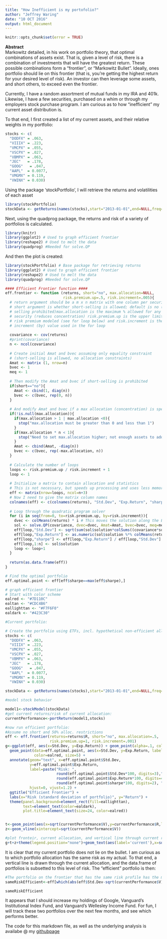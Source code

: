 ```yaml
---
title: "How Inefficient is my portofolio?"
author: "Jeffrey Waring"
date: "10 OCT 2016"
output: html_document
---
```


```r
knitr::opts_chunk$set(error = TRUE)
```
  
**Abstract**  
Markowitz detailed, in his work on portfolio theory, that optimal combinations of assets exist.  That is, given a level of risk, there is a combination of investments that will have the greatest return.  These possible combinations form a "frontier", or "Markowitz Bullet".  Ideally, ones portfolio should lie on this frontier (that is, you're getting the highest return for your desired level of risk).  An investor can then leverage some assets, and short others, to exceed even the frontier.   

Currently, I have a random assortment of mutual funds in my IRA and 401k.  Likewise, I have a few securities, purchased on a whim or through my employers stock purchase program.  I am curious as to how "inefficient" my current asset distribution is.

To that end, I first created a list of my current assets, and their relative weights in my portfolio:

```r
stocks <- c(
  "DODFX" = .063,
  "VIIIX" = .223,
  "VMCPX" = .055,
  "VSCPX" = .027,
  "VBMPX" = .063,
  "JEC"   = .178,
  "GOOG"   = .047,
  "AAPL"  = 0.0077,
  "VMGMX" = 0.119,
  "VWINX" = 0.030)
```

Using the package 'stockPortfolio', I will retrieve the returns and volatilities of each asset
```r
library(stockPortfolio)
stockData <- getReturns(names(stocks),start="2013-01-01",end=NULL,freq="month")
```

Next, using the quadprog package, the returns and risk of a variety of portfolios is calculated. 
```r
library(knitr)
library(ggplot2) # Used to graph efficient frontier
library(reshape2) # Used to melt the data
library(quadprog) #Needed for solve.QP

```

And then the plot is created:

```r
library(stockPortfolio) # Base package for retrieving returns
library(ggplot2) # Used to graph efficient frontier
library(reshape2) # Used to melt the data
library(quadprog) #Needed for solve.QP

#### Efficient Frontier function ####
eff.frontier <- function (returns, short="no", max.allocation=NULL,
                          risk.premium.up=.5, risk.increment=.005){
  # return argument should be a m x n matrix with one column per security
  # short argument is whether short-selling is allowed; default is no (short
  # selling prohibited)max.allocation is the maximum % allowed for any one
  # security (reduces concentration) risk.premium.up is the upper limit of the
  # risk premium modeled (see for loop below) and risk.increment is the
  # increment (by) value used in the for loop
  
  covariance <- cov(returns)
  #print(covariance)
  n <- ncol(covariance)
  
  # Create initial Amat and bvec assuming only equality constraint
  # (short-selling is allowed, no allocation constraints)
  Amat <- matrix (1, nrow=n)
  bvec <- 1
  meq <- 1
  
  # Then modify the Amat and bvec if short-selling is prohibited
  if(short=="no"){
    Amat <- cbind(1, diag(n))
    bvec <- c(bvec, rep(0, n))
  }
  
  # And modify Amat and bvec if a max allocation (concentration) is specified
  if(!is.null(max.allocation)){
    if(max.allocation > 1 | max.allocation <0){
      stop("max.allocation must be greater than 0 and less than 1")
    }
    if(max.allocation * n < 1){
      stop("Need to set max.allocation higher; not enough assets to add to 1")
    }
    Amat <- cbind(Amat, -diag(n))
    bvec <- c(bvec, rep(-max.allocation, n))
  }
  
  # Calculate the number of loops
  loops <- risk.premium.up / risk.increment + 1
  loop <- 1
  
  # Initialize a matrix to contain allocation and statistics
  # This is not necessary, but speeds up processing and uses less memory
  eff <- matrix(nrow=loops, ncol=n+3)
  # Now I need to give the matrix column names
  colnames(eff) <- c(colnames(returns), "Std.Dev", "Exp.Return", "sharpe")
  
  # Loop through the quadratic program solver
  for (i in seq(from=0, to=risk.premium.up, by=risk.increment)){
    dvec <- colMeans(returns) * i # This moves the solution along the EF
    sol <- solve.QP(covariance, dvec=dvec, Amat=Amat, bvec=bvec, meq=meq)
    eff[loop,"Std.Dev"] <- sqrt(sum(sol$solution*colSums((covariance*sol$solution))))
    eff[loop,"Exp.Return"] <- as.numeric(sol$solution %*% colMeans(returns))
    eff[loop,"sharpe"] <- eff[loop,"Exp.Return"] / eff[loop,"Std.Dev"]
    eff[loop,1:n] <- sol$solution
    loop <- loop+1
  }
  
  return(as.data.frame(eff))
}

# Find the optimal portfolio
eff.optimal.point <- eff[eff$sharpe==max(eff$sharpe),]

# graph efficient frontier
# Start with color scheme
ealred <- "#7D110C"
ealtan <- "#CDC4B6"
eallighttan <- "#F7F6F0"
ealdark <- "#423C30"

#Current portfolio:

# Create the portfolio using ETFs, incl. hypothetical non-efficient allocation
stocks <- c(
  "DODFX" = .063,
  "VIIIX" = .223,
  "VMCPX" = .055,
  "VSCPX" = .027,
  "VBMPX" = .063,
  "JEC"   = .178,
  "GOOG"   = .047,
  "AAPL"  = 0.0077,
  "VMGMX" = 0.119,
  "VWINX" = 0.030)

stockData <- getReturns(names(stocks),start="2013-01-01",end=NULL,freq="month")

#model stock behavior

model1<-stockModel(stockData)
#get current returns/risk of current allocation:
currentPerformance<-portReturn(model1,stocks)

#now run efficient portfolio:
#Assume no short and 50% alloc. restrictions
eff <- eff.frontier(returns=returns$R, short="no", max.allocation=.5,
                    risk.premium.up=1, risk.increment=.001)
g<-ggplot(eff, aes(x=Std.Dev, y=Exp.Return)) + geom_point(alpha=.1, color=ealdark) +
  geom_point(data=eff.optimal.point, aes(x=Std.Dev, y=Exp.Return, label=sharpe),
             color=ealred, size=5) +
  annotate(geom="text", x=eff.optimal.point$Std.Dev,
           y=eff.optimal.point$Exp.Return,
           label=paste("Risk: ",
                       round(eff.optimal.point$Std.Dev*100, digits=3),"\nReturn: ",
                       round(eff.optimal.point$Exp.Return*100, digits=4),"%\nSharpe: ",
                       round(eff.optimal.point$sharpe*100, digits=2), "%", sep=""),
           hjust=0, vjust=1.2) +
  ggtitle("Efficient Frontier") +
  labs(x="Risk (standard deviation of portfolio)", y="Return") +
  theme(panel.background=element_rect(fill=eallighttan),
        text=element_text(color=ealdark),
        plot.title=element_text(size=24, color=ealred))


t<-geom_point(aes(x=sqrt(currentPerformance$V),y=currentPerformance$R,label=("Current"),color="Red",size=5))
z<-geom_vline(xintercept=sqrt(currentPerformance$V))

#plot fronteir, current allocation, and vertical line through current risk
g+t+z+theme(legend.position="none")+geom_text(aes(label='current'),x=sqrt(currentPerformance$V)+0.003,y=currentPerformance$R+0.001)
```

It is clear that my current portfolio does not lie on the bullet.  I am curious as to which portfolio allocation has the same risk as my actual.  To that end, a vertical line is drawn through the current allocation, and the data.frame of portfolios is subsetted to this level of risk.  The "efficient" portfolio is then:

```r

#The portfolio on the frontier that has the same risk profile has the makeup of:
sameRiskEfficient<-eff[which(abs(eff$Std.Dev-sqrt(currentPerformance$V))==min(abs(eff$Std.Dev-sqrt(currentPerformance$V)))),]

sameRiskEfficient
```

It appears that I should increase my holdings of Google, Vanguard's Institutional Index Fund, and Vanguard's Wellesley Income Fund.  For fun, I will track these two portfolios over the next few months, and see which performs better.

The code for this markdown file, as well as the underlying analysis is availabe @ my [githubpage](https://github.com/waringjr/portfolios)

